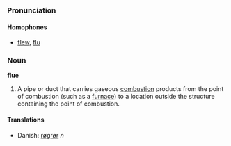 ===Pronunciation===
====Homophones====
*[[flew]], [[flu]]

===Noun===
'''flue'''

# A pipe or duct that carries gaseous [[combustion]] products from the point of combustion (such as a [[furnace]]) to a location outside the structure containing the point of combustion.

====Translations====
*Danish: [[røgrør]] ''n''